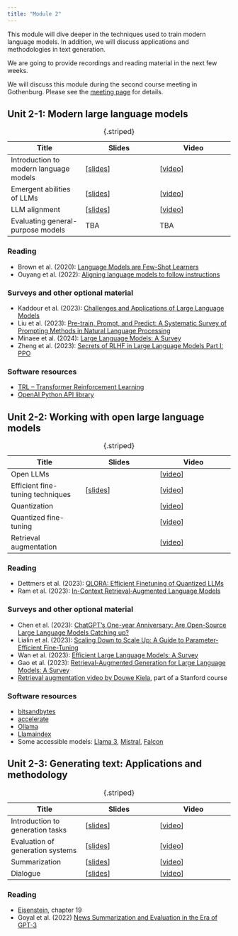 ```yaml
---
title: "Module 2"
---
```


This module will dive deeper in the techniques used to train modern language models. In addition, we will discuss applications and methodologies in text generation.

We are going to provide recordings and reading material in the next few weeks.

We will discuss this module during the second course meeting in Gothenburg. Please see the [meeting page](meeting2) for details.

## Unit 2-1: Modern large language models

| Title | Slides | Video |
|---|---|---|
|Introduction to modern language models|[[slides](https://www.cse.chalmers.se/~richajo/dat450/lectures/l12/m12_1.pdf)]|[[video](https://youtu.be/VL1ND3zmNy4)]|
|Emergent abilities of LLMs|[[slides](https://www.ida.liu.se/~TDDE09/lectures/unit5/nlp-2024-501.pdf)]|[[video](https://youtu.be/F5Xh4uwrl9k)]|
|LLM alignment | [[slides](https://www.ida.liu.se/~TDDE09/lectures/unit5/nlp-2024-502.pdf)] | [[video](https://youtu.be/EaU2Aerzxzo)] |
|Evaluating general-purpose models| TBA | TBA |
: {.striped}

### Reading

- Brown et al. (2020): [Language Models are Few-Shot Learners](https://arxiv.org/abs/2005.14165)
- Ouyang et al. (2022): [Aligning language models to follow instructions](https://openai.com/research/instruction-following)

### Surveys and other optional material

- Kaddour et al. (2023): [Challenges and Applications of Large Language Models](https://arxiv.org/pdf/2307.10169)
- Liu et al. (2023): [Pre-train, Prompt, and Predict: A Systematic Survey of Prompting Methods in Natural Language Processing](https://dl.acm.org/doi/full/10.1145/3560815)
- Minaee et al. (2024): [Large Language Models: A Survey](https://arxiv.org/pdf/2402.06196)
- Zheng et al. (2023): [Secrets of RLHF in Large Language Models Part I: PPO](https://arxiv.org/pdf/2307.04964)

### Software resources

- [TRL &ndash; Transformer Reinforcement Learning](https://huggingface.co/docs/trl/index)
- [OpenAI Python API library](https://pypi.org/project/openai/)

## Unit 2-2: Working with open large language models

| Title | Slides | Video |
|---|---|---|
| Open LLMs | | [[video](https://www.youtube.com/watch?v=y9k-U9AuDeM)] |
| Efficient fine-tuning techniques | [[slides](https://www.cse.chalmers.se/~richajo/dat450/lectures/l13/m13_1.pdf)] | [[video](https://youtu.be/p8RnCZlR3fA)] |
| Quantization | | [[video](https://www.youtube.com/watch?v=mNE_d-C82lI)] | 
| Quantized fine-tuning | | [[video](https://www.youtube.com/watch?v=6l8GZDPbFn8)] |
| Retrieval augmentation | | [[video](https://www.youtube.com/watch?v=T-D1OfcDW1M)] |
: {.striped}

### Reading

- Dettmers et al. (2023): [QLORA: Efficient Finetuning of Quantized LLMs](https://arxiv.org/pdf/2305.14314)
- Ram et al. (2023): [In-Context Retrieval-Augmented Language Models](https://aclanthology.org/2023.tacl-1.75.pdf)

### Surveys and other optional material

- Chen et al. (2023): [ChatGPT’s One-year Anniversary: Are Open-Source
Large Language Models Catching up?](https://arxiv.org/pdf/2311.16989)
- Lialin et al. (2023): [Scaling Down to Scale Up: A Guide to Parameter-Efficient Fine-Tuning](https://arxiv.org/pdf/2303.15647)
- Wan et al. (2023): [Efficient Large Language Models: A Survey](https://arxiv.org/pdf/2312.03863)
- Gao et al. (2023): [Retrieval-Augmented Generation for Large Language Models: A Survey](https://arxiv.org/pdf/2312.10997)
- [Retrieval augmentation video by Douwe Kiela](https://www.youtube.com/watch?v=mE7IDf2SmJg), part of a Stanford course

### Software resources

- [bitsandbytes](https://huggingface.co/docs/bitsandbytes/main/en/index)
- [accelerate](https://huggingface.co/docs/accelerate/index)
- [Ollama](https://ollama.com/)
- [Llamaindex](https://www.llamaindex.ai/)
- Some accessible models: [Llama 3](https://llama.meta.com/llama3/), [Mistral](https://docs.mistral.ai/), [Falcon](https://falconllm.tii.ae/falcon.html)

## Unit 2-3: Generating text: Applications and methodology
| Title | Slides | Video |
|---|---|---|
| Introduction to generation tasks | [[slides](https://raw.githubusercontent.com/liu-nlp/dl4nlp/main/slides/slides-311.pdf)] | [[video](https://youtu.be/rQgA09R8kSM)] |
| Evaluation of generation systems | [[slides](https://raw.githubusercontent.com/liu-nlp/dl4nlp/main/slides/slides-312.pdf)] | [[video](https://youtu.be/pJHmKn2FDRY)] |
| Summarization | [[slides](https://www.cse.chalmers.se/~richajo/dat450/lectures/l10/l10_1.pdf)] | [[video](https://youtu.be/EUJlrdJhBJg)] |
| Dialogue | [[slides](https://raw.githubusercontent.com/liu-nlp/dl4nlp/main/slides/slides-2022-232.pdf)] | [[video](https://youtu.be/jWkQLVN3ixI)] |
: {.striped}

### Reading

- [Eisenstein](https://raw.githubusercontent.com/jacobeisenstein/gt-nlp-class/master/notes/eisenstein-nlp-notes.pdf), chapter 19
- Goyal et al. (2022) [News Summarization and Evaluation in the Era of GPT-3](https://arxiv.org/pdf/2209.12356)